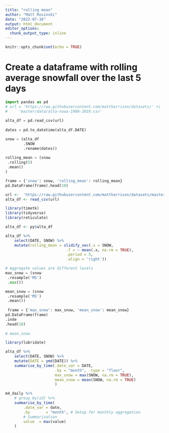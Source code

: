 ```yaml
---
title: "rolling mean"
author: "Matt Rosinski"
date: "2022-07-16"
output: html_document
editor_options: 
  chunk_output_type: inline
---
```


```r
knitr::opts_chunk$set(echo = TRUE)
```

# Create a dataframe with rolling average snowfall over the last 5 days
```python
import pandas as pd
# url = 'https://raw.githubusercontent.com/mattharrison/datasets/' +\
#     'master/data/alta-noaa-1980-2019.csv'
    
alta_df = pd.read_csv(url)
    
dates = pd.to_datetime(alta_df.DATE)

snow = (alta_df
        .SNOW
        .rename(dates))
        
rolling_mean = (snow
 .rolling(5)
 .mean()
)

frame = {'snow': snow, 'rolling_mean': rolling_mean}
pd.DataFrame(frame).head(10)
```
```r
url <-  'https://raw.githubusercontent.com/mattharrison/datasets/master/data/alta-noaa-1980-2019.csv'
alta_df <- read_csv(url)
```

```r
library(timetk)
library(tidyverse)
library(reticulate)

alta_df <- py$alta_df

alta_df %>%
    select(DATE, SNOW) %>%
    mutate(rolling_mean = slidify_vec(.x = SNOW, 
                           .f = ~ mean(.x, na.rm = TRUE), 
                           .period = 5, 
                           .align = 'right'))

```

```python
# Aggregate values are different levels
max_snow = (snow
 .resample('MS')
 .max())

mean_snow = (snow
 .resample('MS')
 .mean())
 
 frame = {'max_snow': max_snow, 'mean_snow': mean_snow}
pd.DataFrame(frame)
.inde
.head(10)
 
# mean_snow
```


```r
library(lubridate)

alta_df %>%
    select(DATE, SNOW) %>%
    mutate(DATE = ymd(DATE)) %>%
    summarise_by_time(.date_var = DATE,
                      .by = "month", .type = "floor",
                      max_snow = max(SNOW, na.rm = TRUE),
                      mean_snow = mean(SNOW, na.rm = TRUE)
                      )
```

```r
m4_daily %>%
    # group_by(id) %>%
    summarise_by_time(
        .date_var = date,
        .by       = "month", # Setup for monthly aggregation
        # Summarization
        value  = max(value)
    )
```

